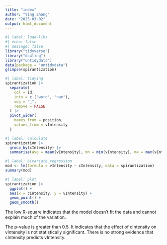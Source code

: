 ```yaml
---
title: "index"
author: "Ying Zhang"
date: "2025-03-02"
output: html_document
---
```


```r
#| label: load-libs
#| echo: false
#| message: false
library("tidyverse")
library("ds4ling")
library("untidydata")
data(package = "untidydata")
glimpse(spirantization)
```

```r
#| label: tidying
spirantization |> 
  separate(
    col = id,
    into = c ("word", "num"),
    sep = "_",
    remove = FALSE
  ) |> 
  pivot_wider(
    names_from = position,
    values_from = vIntensity
  )
```

```r
#| label: calculate
spirantization |> 
  group_by(cIntensity) |> 
  summarise(avg = mean(vIntensity), mn = min(vIntensity), mx = max(vIntensity))
```

```r
#| label: bivariate_regression
mod <- lm(formula = vIntensity ~ cIntensity, data = spirantization)
summary(mod)
```

```r
#| label: plot
spirantization |> 
  ggplot() +
  aes(x = cIntensity, y = vIntensity) +
  geom_point() +
  geom_smooth()
```
The low R-square indicates that the model doesn't fit the data and cannot explain much of the variation. 

The p-value is greater than 0.5. It indicates that the effect of cIntensity on vIntensity is not statistically significant. There is no strong evidence that cIntensity predicts vIntensity.